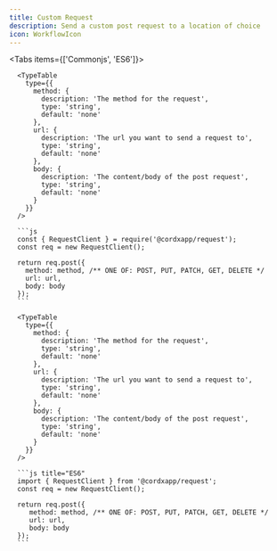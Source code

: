 ```yaml
---
title: Custom Request
description: Send a custom post request to a location of choice
icon: WorkflowIcon
---
```



<Tabs items={['Commonjs', 'ES6']}>

  <Tab value="Commonjs">

      <TypeTable
        type={{
          method: {
            description: 'The method for the request',
            type: 'string',
            default: 'none'
          },
          url: {
            description: 'The url you want to send a request to',
            type: 'string',
            default: 'none'
          },
          body: {
            description: 'The content/body of the post request',
            type: 'string',
            default: 'none'
          }
        }}
      />

      ```js
      const { RequestClient } = require('@cordxapp/request');
      const req = new RequestClient();

      return req.post({
        method: method, /** ONE OF: POST, PUT, PATCH, GET, DELETE */
        url: url,
        body: body
      });
      ```

  </Tab>
  <Tab value="ES6">

      <TypeTable
        type={{
          method: {
            description: 'The method for the request',
            type: 'string',
            default: 'none'
          },
          url: {
            description: 'The url you want to send a request to',
            type: 'string',
            default: 'none'
          },
          body: {
            description: 'The content/body of the post request',
            type: 'string',
            default: 'none'
          }
        }}
      />

      ```js title="ES6"
      import { RequestClient } from '@cordxapp/request';
      const req = new RequestClient();

      return req.post({
         method: method, /** ONE OF: POST, PUT, PATCH, GET, DELETE */
         url: url,
         body: body
      });
      ```

  </Tab>
</Tabs>
